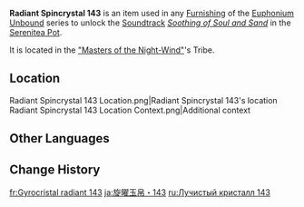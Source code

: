 {{Item Infobox
|id           = 141243
|image        = Item Radiant Spincrystal.png
|type         = Adventure Items
|group        = Radiant Spincrystals
|group2       = Natlan Spincrystals
|quality      = 4
|invCategory  = Precious Items
|description  = This wondrous crystal contains a certain rhythm, like something beautiful woven from delicate silk. These items can be found throughout the mainland or from merchants who collect curios. The tune held within this crystal can be revivified in your [[Serenitea Pot]] using either "[[Euphonium Unbound: Winding]]" or "[[Euphonium Unbound: Soaring]]." The tune contained within this [[Radiant Spincrystal]] is "[[Soothing of Soul and Sand]]."
|source1      = [["Masters of the Night-Wind"]]
|track        = Soothing of Soul and Sand
}}
'''Radiant Spincrystal 143''' is an item used in any [[Furnishing]] of the [[Euphonium Unbound]] series to unlock the [[Soundtrack]] ''[[Soothing of Soul and Sand]]'' in the [[Serenitea Pot]].

It is located in the [["Masters of the Night-Wind"]]'s Tribe.

==Location==
<gallery>
Radiant Spincrystal 143 Location.png|Radiant Spincrystal 143's location
Radiant Spincrystal 143 Location Context.png|Additional context
</gallery>

==Other Languages==
{{Other Languages|default_hidden=1
|en       = Radiant Spincrystal 143
|zhs      = 旋曜玉帛・其一百四十三
|zhs_rm   = 
|zht      = 旋曜玉帛・其一百四十三
|zht_rm   = 
|ja       = 旋曜玉帛・143
|ja_rm    = Sen'you Gyokuhaku - Hyaku-yonjuusan
|ko       = 빛나는 결정・143
|es       = Girocristal radiante (143)
|fr       = Gyrocristal radiant 143
|ru       = Лучистый кристалл 143
|th       = Radiant Spincrystal 143
|vi       = Ngọc Thạch Âm Vang 143
|de       = Strahlender Drehkristall CXLIII
|id       = Radiant Spincrystal 143
|pt       = Cristal Rodopiante Radiante 143
|tr       = Parlak Burgu Kristal 143
|it       = Voltacristallo radioso 143
}}

==Change History==
{{Change History|5.2}}

[[fr:Gyrocristal radiant 143]]
[[ja:旋曜玉帛・143]]
[[ru:Лучистый кристалл 143]]
